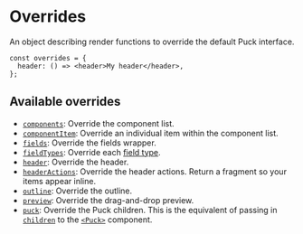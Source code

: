# Overrides

An object describing render functions to override the default Puck interface.

```tsx copy
const overrides = {
  header: () => <header>My header</header>,
};
```

## Available overrides

- [`components`](overrides/components): Override the component list.
- [`componentItem`](overrides/component-item): Override an individual item within the component list.
- [`fields`](overrides/fields): Override the fields wrapper.
- [`fieldTypes`](overrides/field-types): Override each [field type](/docs/api-reference/configuration/fields).
- [`header`](overrides/header): Override the header.
- [`headerActions`](overrides/header-actions): Override the header actions. Return a fragment so your items appear inline.
- [`outline`](overrides/outline): Override the outline.
- [`preview`](overrides/preview): Override the drag-and-drop preview.
- [`puck`](overrides/puck): Override the Puck children. This is the equivalent of passing in [`children`](/docs/api-reference/components/puck#children) to the [`<Puck>`](/docs/api-reference/components/puck) component.
